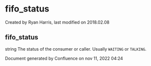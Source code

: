 
# fifo_status 

 Created by  Ryan Harris, last modified on 2018.02.08

## fifo_status

string The status of the consumer or caller. Usually `WAITING` or `TALKING`.

Document generated by Confluence on nov 11, 2022 04:24

